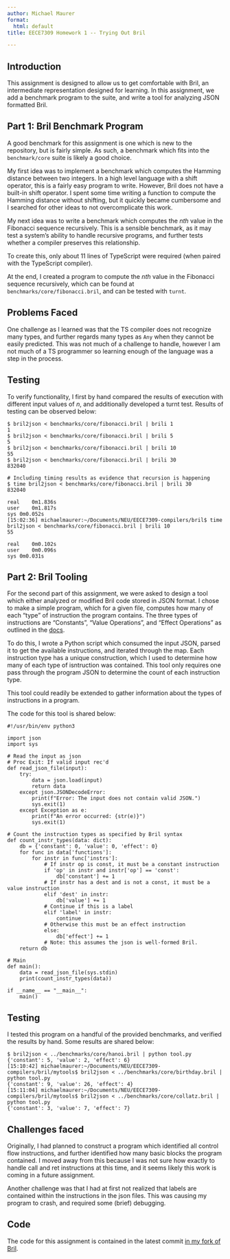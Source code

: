 ```yaml
---
author: Michael Maurer
format:
  html: default
title: EECE7309 Homework 1 -- Trying Out Bril

---
```


## Introduction

This assignment is designed to allow us to get comfortable with Bril, an intermediate representation designed for learning.
In this assignment, we add a benchmark program to the suite, and write a tool for analyzing JSON formatted Bril.

## Part 1: Bril Benchmark Program

A good benchmark for this assignment is one which is new to the repository, but is fairly simple. 
As such, a benchmark which fits into the `benchmark/core` suite is likely a good choice. 

My first idea was to implement a benchmark which computes the Hamming distance between two integers. 
In a high level language with a shift operator, this is a fairly easy program to write. 
However, Bril does not have a built-in shift operator. 
I spent some time writing a function to compute the Hamming distance without shifting, but it quickly became cumbersome and I searched for other ideas to not overcomplicate this work.

My next idea was to write a benchmark which computes the $nth$ value in the Fibonacci sequence recursively.
This is a sensible benchmark, as it may test a system's ability to handle recursive programs, and further tests 
whether a compiler preserves this relationship. 

To create this, only about 11 lines of TypeScript were required (when paired with the TypeScript compiler).

At the end, I created a program to compute the $nth$ value in the Fibonacci sequence recursively, which can be found at 
`benchmarks/core/fibonacci.bril`, and can be tested with `turnt`.

## Problems Faced
One challenge as I learned was that the TS compiler does not recognize many types, and further regards many types as `Any` 
when they cannot be easily predicted. This was not much of a challenge to handle, however I am not much of a TS programmer
so learning enough of the language was a step in the process.

## Testing
To verify functionality, I first by hand compared the results of execution with different input values of $n$, and additionally developed a turnt test.
Results of testing can be observed below:

```
$ bril2json < benchmarks/core/fibonacci.bril | brili 1
1
$ bril2json < benchmarks/core/fibonacci.bril | brili 5
5
$ bril2json < benchmarks/core/fibonacci.bril | brili 10
55
$ bril2json < benchmarks/core/fibonacci.bril | brili 30
832040

# Including timing results as evidence that recursion is happening 
$ time bril2json < benchmarks/core/fibonacci.bril | brili 30
832040

real	0m1.836s
user	0m1.817s
sys	0m0.052s
[15:02:36] michaelmaurer:~/Documents/NEU/EECE7309-compilers/bril$ time bril2json < benchmarks/core/fibonacci.bril | brili 10
55

real	0m0.102s
user	0m0.096s
sys	0m0.031s
```

## Part 2: Bril Tooling

For the second part of this assignment, we were asked to design a tool which either analyzed or modified Bril code stored in JSON format.
I chose to make a simple program, which for a given file, computes how many of each "type" of instruction the program contains.
The three types of instructions are "Constants", "Value Operations", and "Effect Operations" as outlined in the [docs](https://github.com/sampsyo/bril/blob/main/docs/lang/syntax.md).

To do this, I wrote a Python script which consumed the input JSON, parsed it to get the available instructions, and iterated through the map. 
Each instruction type has a unique construction, which I used to determine how many of each type of isntruction was contained.
This tool only requires one pass through the program JSON to determine the count of each instruction type. 

This tool could readily be extended to gather information about the types of instructions in a program.

The code for this tool is shared below:
```
#!/usr/bin/env python3

import json
import sys

# Read the input as json
# Proc Exit: If valid input rec'd
def read_json_file(input):
    try:
        data = json.load(input)
        return data
    except json.JSONDecodeError:
        print(f"Error: The input does not contain valid JSON.")
        sys.exit(1)
    except Exception as e:
        print(f"An error occurred: {str(e)}")
        sys.exit(1)

# Count the instruction types as specified by Bril syntax
def count_instr_types(data: dict):
    db = {'constant': 0, 'value': 0, 'effect': 0}
    for func in data['functions']:
        for instr in func['instrs']:
            # If instr op is const, it must be a constant instruction
            if 'op' in instr and instr['op'] == 'const':
                db['constant'] += 1
            # If instr has a dest and is not a const, it must be a value instruction
            elif 'dest' in instr:
                db['value'] += 1
            # Continue if this is a label
            elif 'label' in instr:
                continue
            # Otherwise this must be an effect instruction
            else:
                db['effect'] += 1
            # Note: this assumes the json is well-formed Bril.
    return db

# Main
def main():
    data = read_json_file(sys.stdin)
    print(count_instr_types(data))

if __name__ == "__main__":
    main()
```

## Testing

I tested this program on a handful of the provided benchmarks, and verified the results by hand. Some results are shared below:

```
$ bril2json < ../benchmarks/core/hanoi.bril | python tool.py 
{'constant': 5, 'value': 2, 'effect': 6}
[15:10:42] michaelmaurer:~/Documents/NEU/EECE7309-compilers/bril/mytools$ bril2json < ../benchmarks/core/birthday.bril | python tool.py 
{'constant': 9, 'value': 26, 'effect': 4}
[15:11:04] michaelmaurer:~/Documents/NEU/EECE7309-compilers/bril/mytools$ bril2json < ../benchmarks/core/collatz.bril | python tool.py 
{'constant': 3, 'value': 7, 'effect': 7}
```

## Challenges faced
Originally, I had planned to construct a program which identified all control flow instructions, and further identified how many
basic blocks the program contained. I moved away from this because I was not sure how exactly to handle call and ret instructions at this time, 
and it seems likely this work is coming in a future assignment.

Another challenge was that I had at first not realized that labels are contained within the instructions in the json files.
This was causing my program to crash, and required some (brief) debugging.

## Code
The code for this assignment is contained in the latest commit [in my fork of Bril](https://github.com/maurermi/bril/tree/assignment-1).